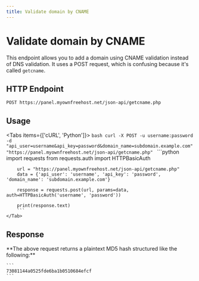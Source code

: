 ```yaml
---
title: Validate domain by CNAME
---
```



# Validate domain by CNAME
This endpoint allows you to add a domain using CNAME validation instead of DNS validation. It uses a POST request, which is confusing because it's called `getcname`.

## HTTP Endpoint

`POST https://panel.myownfreehost.net/json-api/getcname.php`

## Usage

<Tabs items={['cURL', 'Python']}>
    <Tab>
        ```bash
        curl -X POST -u username:password -d "api_user=username&api_key=password&domain_name=subdomain.example.com" "https://panel.myownfreehost.net/json-api/getcname.php"
        ```
    </Tab>
    <Tab>
        ```python
        import requests
        from requests.auth import HTTPBasicAuth

        url = "https://panel.myownfreehost.net/json-api/getcname.php"
        data = {'api_user': 'username', 'api_key': 'password', 'domain_name': 'subdomain.example.com'}

        response = requests.post(url, params=data, auth=HTTPBasicAuth('username', 'password'))

        print(response.text)
        ```
    </Tab>
</Tabs>


## Response

<Callout emoji="💡">
    **The above request returns a plaintext MD5 hash structured like the following:**

    ```
    73081144a0525fde6ba1b0510684efcf
    ```
</Callout>
